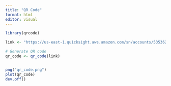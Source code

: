 ```yaml
---
title: "QR Code"
format: html
editor: visual
---
```


```r

library(qrcode)

link <- "https://us-east-1.quicksight.aws.amazon.com/sn/accounts/535362115856/dashboards/dc5bfae2-ec29-41d1-adc3-0a7d65a3b51c?directory_alias=vcu-pgx-analysis"

# Generate QR code
qr_code <- qr_code(link)


png("qr_code.png")
plot(qr_code)
dev.off()

```

